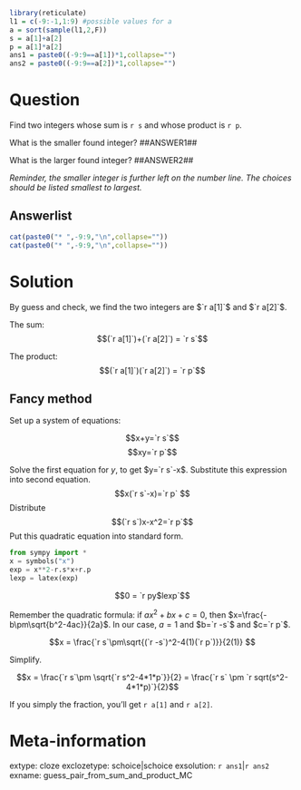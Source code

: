```r
library(reticulate)
l1 = c(-9:-1,1:9) #possible values for a
a = sort(sample(l1,2,F))
s = a[1]+a[2]
p = a[1]*a[2]
ans1 = paste0((-9:9==a[1])*1,collapse="")
ans2 = paste0((-9:9==a[2])*1,collapse="")
```

Question
========


Find two integers whose sum is `r s` and whose product is `r p`.

What is the smaller found integer? ##ANSWER1##

What is the larger found integer? ##ANSWER2##

*Reminder, the smaller integer is further left on the number line. The choices should be listed smallest to largest.*

Answerlist
--------

```r
cat(paste0("* ",-9:9,"\n",collapse=""))
cat(paste0("* ",-9:9,"\n",collapse=""))
```

Solution
========

By guess and check, we find the two integers are $`r a[1]`$ and $`r a[2]`$.

The sum:
$$(`r a[1]`)+(`r a[2]`) = `r s`$$

The product:
$$(`r a[1]`)(`r a[2]`) = `r p`$$

## Fancy method

Set up a system of equations:

$$x+y=`r s`$$
$$xy=`r p`$$

Solve the first equation for $y$, to get $y=`r s`-x$. Substitute this expression into second equation.
$$x(`r s`-x)=`r p` $$
Distribute
$$(`r s`)x-x^2=`r p`$$
Put this quadratic equation into standard form.
```python
from sympy import *
x = symbols("x")
exp = x**2-r.s*x+r.p
lexp = latex(exp)
```
$$0 = `r py$lexp`$$

Remember the quadratic formula: if $ax^2+bx+c=0$, then $x=\frac{-b\pm\sqrt{b^2-4ac}}{2a}$. In our case, $a=1$ and $b=`r -s`$ and $c=`r p`$.

$$x = \frac{`r s`\pm\sqrt{(`r -s`)^2-4(1)(`r p`)}}{2(1)} $$

Simplify.

$$x = \frac{`r s`\pm \sqrt{`r s^2-4*1*p`}}{2} = \frac{`r s` \pm `r sqrt(s^2-4*1*p)`}{2}$$

If you simply the fraction, you'll get `r a[1]` and `r a[2]`.


Meta-information
============
extype: cloze
exclozetype: schoice|schoice
exsolution: `r ans1`|`r ans2`
exname: guess_pair_from_sum_and_product_MC